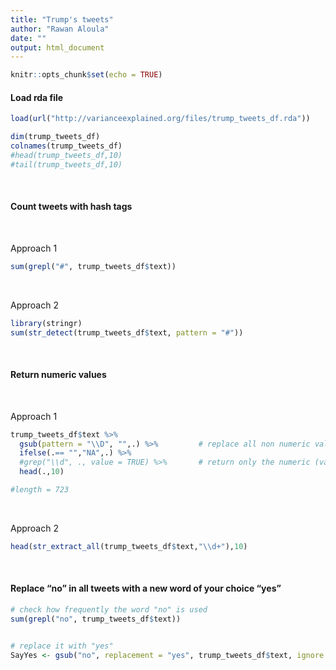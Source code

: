 ```yaml
---
title: "Trump's tweets"
author: "Rawan Aloula"
date: ""
output: html_document
---
```


```r
knitr::opts_chunk$set(echo = TRUE)
```




#### Load rda file 
```r

load(url("http://varianceexplained.org/files/trump_tweets_df.rda"))

dim(trump_tweets_df)
colnames(trump_tweets_df)
#head(trump_tweets_df,10)
#tail(trump_tweets_df,10)

```

<br>


#### Count tweets with hash tags 

<br>

Approach 1
```r
sum(grepl("#", trump_tweets_df$text))
```
<br>

Approach 2
```r
library(stringr)
sum(str_detect(trump_tweets_df$text, pattern = "#"))

```

<br>

#### Return numeric values 

<br>

Approach 1
```r
trump_tweets_df$text %>%
  gsub(pattern = "\\D", "",.) %>%         # replace all non numeric value with space
  ifelse(.== "","NA",.) %>% 
  #grep("\\d", ., value = TRUE) %>%       # return only the numeric (value of that column (remove empty raws)
  head(.,10)

#length = 723
```

<br>

Approach 2
```r

head(str_extract_all(trump_tweets_df$text,"\\d+"),10)

```

<br>

#### Replace "no" in all tweets with a new word of your choice "yes"

```r

# check how frequently the word "no" is used
sum(grepl("no", trump_tweets_df$text))


# replace it with "yes" 
SayYes <- gsub("no", replacement = "yes", trump_tweets_df$text, ignore.case = TRUE)

```

